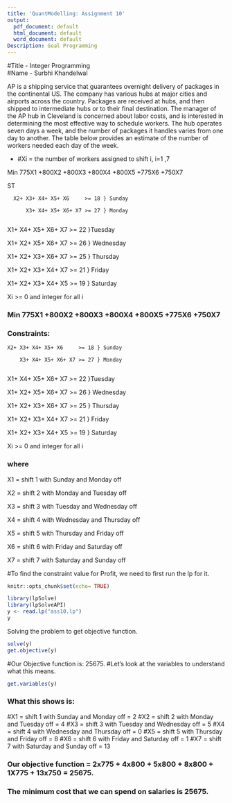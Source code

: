---
title: 'QuantModelling: Assignment 10'
output:
  pdf_document: default
  html_document: default
  word_document: default
Description: Goal Programming
---
#Title - Integer Programming  
#Name - Surbhi Khandelwal  



AP is a shipping service that guarantees overnight delivery of packages in the continental US.
The company has various hubs at major cities and airports across the country. Packages are
received at hubs, and then shipped to intermediate hubs or to their final destination.
The manager of the AP hub in Cleveland is concerned about labor costs, and is interested in
determining the most effective way to schedule workers. The hub operates seven days a week,
and the number of packages it handles varies from one day to another. The table below provides
an estimate of the number of workers needed each day of the week.


*
#Xi = the number of workers assigned to shift i, i=1 ,7

Min 775X1 +800X2 +800X3 +800X4 +800X5 +775X6 +750X7

ST

      X2+ X3+ X4+ X5+ X6     >= 18 } Sunday
    
          X3+ X4+ X5+ X6+ X7 >= 27 } Monday
        
  X1+         X4+ X5+ X6+ X7 >= 22 }Tuesday

  X1+ X2+         X5+ X6+ X7 >= 26 } Wednesday
  
  X1+ X2+ X3+         X6+ X7 >= 25 } Thursday
  
  X1+ X2+ X3+ X4+         X7 >= 21 } Friday
  
  X1+ X2+ X3+ X4+ X5         >= 19 } Saturday
  
  Xi >= 0  and integer for all i 



### Min 775X1 +800X2 +800X3 +800X4 +800X5 +775X6 +750X7

### Constraints:
    X2+ X3+ X4+ X5+ X6     >= 18 } Sunday
    
        X3+ X4+ X5+ X6+ X7 >= 27 } Monday
        
X1+         X4+ X5+ X6+ X7 >= 22 }Tuesday

X1+ X2+         X5+ X6+ X7 >= 26 } Wednesday

X1+ X2+ X3+         X6+ X7 >= 25 } Thursday

X1+ X2+ X3+ X4+         X7 >= 21 } Friday

X1+ X2+ X3+ X4+ X5         >= 19 } Saturday

Xi >= 0  and integer for all i 

### where
X1 = shift 1 with Sunday and Monday off

X2 = shift 2 with Monday and Tuesday off

X3 = shift 3 with Tuesday and Wednesday off

X4 = shift 4 with Wednesday and Thursday off

X5 = shift 5 with Thursday and Friday off

X6 = shift 6 with Friday and Saturday off

X7 = shift 7 with Saturday and Sunday off

#To find the constraint value for Profit, we need to first run the lp for it.

```{r setup, include=FALSE}
knitr::opts_chunk$set(echo= TRUE)
```

```{r comment=NA }
library(lpSolve)
library(lpSolveAPI)
y <- read.lp("ass10.lp")
y
```

Solving the problem to get objective function. 
```{r}
solve(y)
get.objective(y)

```
#Our Objective function is: 25675.
#Let's look at the variables to understand what this means.

```{r}

get.variables(y)
```


### What this shows is:
#X1 = shift 1 with Sunday and Monday off = 2
#X2 = shift 2 with Monday and Tuesday off = 4
#X3 = shift 3 with Tuesday and Wednesday off = 5
#X4 = shift 4 with Wednesday and Thursday off = 0
#X5 = shift 5 with Thursday and Friday off = 8
#X6 = shift 6 with Friday and Saturday off = 1
#X7 = shift 7 with Saturday and Sunday off = 13

### Our objective function = 2x775 + 4x800 + 5x800 + 8x800 + 1X775 + 13x750 = 25675.
### The minimum cost that we can spend on salaries is 25675.
